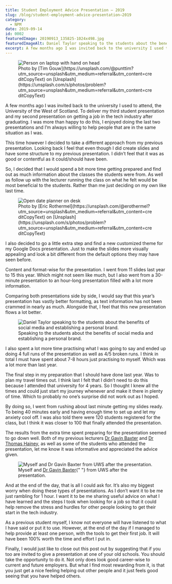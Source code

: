 ```yaml
---
title: Student Employment Advice Presentation – 2019
slug: /blog/student-employment-advice-presentation–2019
category:
  - NPM
date: 2019-09-14
id: 0002
featuredImage: 20190913_135825-1024x498.jpg
featuredImageAlt: Daniel Taylor speaking to the students about the benefits of social media and establishing a personal brand.
excerpt: A few months ago I was invited back to the university I used to attend, the University of the West of...
---
```


<figure>
  <img
    src="person-on-laptop-with-hand-on-head.jpg"
    alt="Person on laptop with hand on head"
  />
  <figcaption>
    Photo by [Tim
    Gouw](https://unsplash.com/@punttim?utm_source=unsplash&utm_medium=referral&utm_content=creditCopyText)
    on
    [Unsplash](https://unsplash.com/s/photos/problem?utm_source=unsplash&utm_medium=referral&utm_content=creditCopyText)
  </figcaption>
</figure>

A few months ago I was invited back to the university I used to attend, the University of the West of Scotland. To deliver my third student presentation and my second presentation on getting a job in the tech industry after graduating. I was more than happy to do this, I enjoyed doing the last two presentations and I’m always willing to help people that are in the same situation as I was.

This time however I decided to take a different approach from my previous presentation. Looking back I feel that even though I did create slides and have some structure to my previous presentation. I didn’t feel that it was as good or contentful as it could/should have been.

So, I decided that I would spend a bit more time getting prepared and find out as much information about the classes the students were from. As well as follow up with the lecturer running the class on what he felt would be most beneficial to the students. Rather than me just deciding on my own like last time.

<figure>
  <img
    src="eric-rothermel-FoKO4DpXamQ-unsplash-1024x685.jpg"
    alt="Open date planner on desk"
  />
  <figcaption>
    Photo by [Eric
    Rothermel](https://unsplash.com/@erothermel?utm_source=unsplash&utm_medium=referral&utm_content=creditCopyText)
    on
    [Unsplash](https://unsplash.com/s/photos/problem?utm_source=unsplash&utm_medium=referral&utm_content=creditCopyText)
  </figcaption>
</figure>

I also decided to go a little extra step and find a new customized theme for my Google Docs presentation. Just to make the slides more visually appealing and look a bit different from the default options they may have seen before.

Content and format-wise for the presentation. I went from 11 slides last year to 15 this year. Which might not seem like much, but I also went from a 30-minute presentation to an hour-long presentation filled with a lot more information.

Comparing both presentations side by side, I would say that this year’s presentation has vastly better formatting, as text information has not been crammed in nearly as much. Alongside that, I feel that this new presentation flows a lot better.

<figure>
  <img
    src="20190913_135825-1024x498.jpg"
    alt="Daniel Taylor speaking to the students about the benefits of social media and establishing a personal brand."
  />
  <figcaption>
    Speaking to the students about the benefits of social media and establishing
    a personal brand.
  </figcaption>
</figure>

I also spent a lot more time practising what I was going to say and ended up doing 4 full runs of the presentation as well as 4/5 broken runs. I think in total I must have spent about 7-8 hours just practising to myself. Which was a lot more than last year.

The final step in my preparation that I should have done last year. Was to plan my travel times out. I think last I felt that I didn’t need to do this because I attended that university for 4 years. So I thought I knew all the times and could just start my journey whenever and make it there in plenty of time. Which to probably no one’s surprise did not work out as I hoped.

By doing so, I went from rushing about last minute getting my slides ready. To being 40 minutes early and having enough time to set up and let my anxiety cool off. I was also told there were 120 students registered for the class, but I think it was closer to 100 that finally attended the presentation.

The results from the extra time spent preparing for the presentation seemed to go down well. Both of my previous lecturers <a href="https://twitter.com/GamesDevUWS">Dr Gavin Baxter</a> and <a href="https://twitter.com/DrTomHainey">Dr Thomas Hainey</a>, as well as some of the students who attended the presentation, let me know it was informative and appreciated the advice given.

<figure>
  <img
    src="20190913_141806-1536x747.jpg"
    alt="Myself and Dr Gavin Baxter from UWS after the presentation."
  />
  <figcaption>
    Myself and <a href="https://twitter.com/GamesDevUWS">Dr Gavin Baxter</a>{" "}
    from UWS after the presentation.
  </figcaption>
</figure>

And at the end of the day, that is all I could ask for. It’s also my biggest worry when doing these types of presentations. As I don’t want it to be me just rambling for 1 hour. I want it to be me sharing useful advice on what I have learned and the steps I took when looking for a job so that it could help remove the stress and hurdles for other people looking to get their start in the tech industry.

As a previous student myself, I know not everyone will have listened to what I have said or put it to use. However, at the end of the day if I managed to help provide at least one person, with the tools to get their first job. It will have been 100% worth the time and effort I put in.

Finally, I would just like to close out this post out by suggesting that if you too are invited to give a presentation at one of your old schools. You should take the opportunity to do it. Not only does look good career-wise to current and future employers. But what I find most rewarding from it, is that you just get a nice feeling helping out other people and it just feels good seeing that you have helped others.
